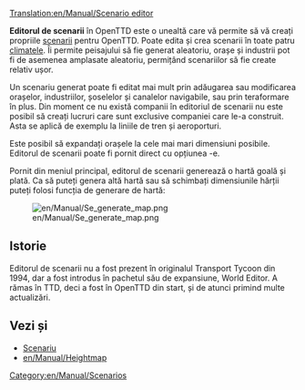[[Translation:en/Manual/Scenario editor]]
{{ro/Manual/Tabelul de conținut}}

'''Editorul de scenarii''' în OpenTTD este o unealtă care vă permite să vă creați propriile [[en/Archive/Manual/Scenario|scenarii]] pentru OpenTTD. Poate edita și crea scenarii în toate patru [[en/Manual/Climates|climatele]]. Îi permite peisajului să fie generat aleatoriu, orașe și industrii pot fi de asemenea amplasate aleatoriu, permițând scenariilor să fie create relativ ușor.

Un scenariu generat poate fi editat mai mult prin adăugarea sau modificarea orașelor, industriilor, șoselelor și canalelor navigabile, sau prin teraformare în plus. Din moment ce nu există companii în editoriul de scenarii nu este posibil să creați lucruri care sunt exclusive companiei care le-a construit. Asta se aplică de exemplu la liniile de tren și aeroporturi.

Este posibil să expandați orașele la cele mai mari dimensiuni posibile. Editorul de scenarii poate fi pornit direct cu opțiunea -e.

Pornit din meniul principal, editorul de scenarii generează o hartă goală și plată. Ca să puteți genera altă hartă sau să schimbați dimensiunile hărții puteți folosi funcția de generare de hartă:

[[File:en/Manual/Se generate map.png]]

==Istorie==
Editorul de scenarii nu a fost prezent în originalul Transport Tycoon din 1994, dar a fost introdus în pachetul său de expansiune, World Editor. A rămas în TTD, deci a fost în OpenTTD din start, și de atunci primind multe actualizări.

==Vezi și==
* [[en/Archive/Manual/Scenario|Scenariu]]
* [[en/Manual/Heightmap]]

[[Category:en/Manual/Scenarios]]